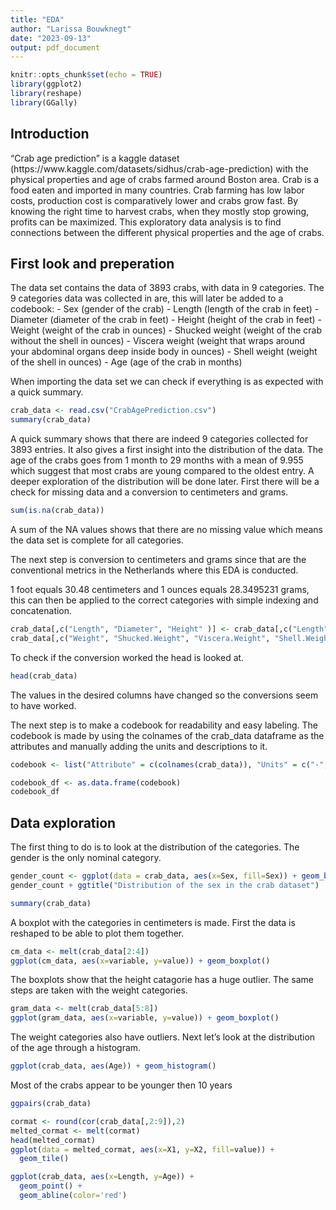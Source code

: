 ```yaml
---
title: "EDA"
author: "Larissa Bouwknegt"
date: "2023-09-13"
output: pdf_document
---
```


```r
knitr::opts_chunk$set(echo = TRUE)
library(ggplot2)
library(reshape)
library(GGally)

```

## Introduction
"Crab age prediction" is a kaggle dataset (https://www.kaggle.com/datasets/sidhus/crab-age-prediction) with the physical properties and age of crabs farmed around Boston area. Crab is a food eaten and imported in many countries. Crab farming has low labor costs, production cost is comparatively lower and crabs grow fast. By knowing the right time to harvest crabs, when they mostly stop growing, profits can be maximized. This exploratory data analysis is to find connections between the different physical properties and the age of crabs. 

## First look and preperation
The data set contains the data of 3893 crabs, with data in 9 categories. The 9 categories data was collected in are, this will later be added to a codebook:
- Sex (gender of the crab)
- Length (length of the crab in feet)
- Diameter (diameter of the crab in feet)
- Height (height of the crab in feet)
- Weight (weight of the crab in ounces)
- Shucked weight (weight of the crab without the shell in ounces)
- Viscera weight (weight that wraps around your abdominal organs deep inside body in ounces)
- Shell weight (weight of the shell in ounces)
- Age (age of the crab in months)

When importing the data set we can check if everything is as expected with a quick summary.

```r
crab_data <- read.csv("CrabAgePrediction.csv")
summary(crab_data)

```

A quick summary shows that there are indeed 9 categories collected for 3893 entries. It also gives a first insight into the distribution of the data. The age of the crabs goes from 1 month to 29 months with a mean of 9.955 which suggest that most crabs are young compared to the oldest entry. A deeper exploration of the distribution will be done later. First there will be a check for missing data and a conversion to centimeters and grams.
 
```r
sum(is.na(crab_data))
```
A sum of the NA values shows that there are no missing value which means the data set is complete for all categories. 

The next step is conversion to centimeters and grams since that are the conventional metrics in the Netherlands where this EDA is conducted. 

1 foot equals 30.48 centimeters and 1 ounces equals 28.3495231 grams, this can then be applied to the correct categories with simple indexing and concatenation.

```r
crab_data[,c("Length", "Diameter", "Height" )] <- crab_data[,c("Length", "Diameter", "Height" )] * 30.48
crab_data[,c("Weight", "Shucked.Weight", "Viscera.Weight", "Shell.Weight")] <- crab_data[,c("Weight", "Shucked.Weight", "Viscera.Weight", "Shell.Weight")] * 28.3495231
```

To check if the conversion worked the head is looked at.

```r
head(crab_data)
```
The values in the desired columns have changed so the conversions seem to have worked.

The next step is to make a codebook for readability and easy labeling. The codebook is made by using the colnames of the crab_data dataframe as the attributes and manually adding the units and descriptions to it.  
```r
codebook <- list("Attribute" = c(colnames(crab_data)), "Units" = c("-", "cm", "cm", "cm", "gram", "gram", "gram", "gram", "months"), "Description" = c("Gender of the crab, female(F), male(M) or interderminate(I)", "Lenght of the crab in centimeters", "Diameter of the crab in centimeters", "Height of the crab in centimeters", "Weight of the crab in grams", "Weight without the shell in grams", "Weight that wraps around your abdominal organs deep inside body in grams", "Weight of the shell in grams", "Age of the crab in months"))

codebook_df <- as.data.frame(codebook)
codebook_df
``` 

## Data exploration

The first thing to do is to look at the distribution of the categories. The gender is the only nominal category. 

```r
gender_count <- ggplot(data = crab_data, aes(x=Sex, fill=Sex)) + geom_bar(fill = c('pink', 'green', 'blue'))
gender_count + ggtitle("Distribution of the sex in the crab dataset")
``` 

```r
summary(crab_data)
```

A boxplot with the categories in centimeters is made. First the data is reshaped to be able to plot them together.  

```r

cm_data <- melt(crab_data[2:4])
ggplot(cm_data, aes(x=variable, y=value)) + geom_boxplot()

```
 
 The boxplots show that the height catagorie has a huge outlier. The same steps are taken with the weight categories.
 
```r
gram_data <- melt(crab_data[5:8])
ggplot(gram_data, aes(x=variable, y=value)) + geom_boxplot()
```
The weight categories also have outliers. Next let's look at the distribution of the age through a histogram. 

```r
ggplot(crab_data, aes(Age)) + geom_histogram()
```
Most of the crabs appear to be younger then 10 years

```r
ggpairs(crab_data)
```

```r
cormat <- round(cor(crab_data[,2:9]),2)
melted_cormat <- melt(cormat)
head(melted_cormat)
ggplot(data = melted_cormat, aes(x=X1, y=X2, fill=value)) + 
  geom_tile()
```

```r
ggplot(crab_data, aes(x=Length, y=Age)) + 
  geom_point() +
  geom_abline(color='red')
```


